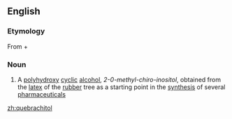 {{wikipedia}}
==English==

===Etymology===
From {{term|quebracho||lang=es}} + {{term|-itol}}

===Noun===
{{en-noun|-}}

# {{context|organic compound}} A [[polyhydroxy]] [[cyclic]] [[alcohol]], ''2-0-methyl-chiro-inositol'', obtained from the [[latex]] of the [[rubber]] tree as a starting point in the [[synthesis]] of several [[pharmaceutical]]s

[[zh:quebrachitol]]